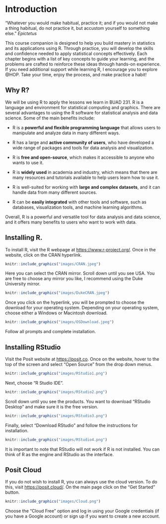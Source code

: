 # Introduction {.unnumbered}

"Whatever you would make habitual, practice it; and if you would not make a thing habitual, do not practice it, but accustom yourself to something else." *Epictetus*

This course companion is designed to help you build mastery in statistics and its applications using R. Through practice, you will develop the skills and confidence needed to apply statistical concepts effectively. Each chapter begins with a list of key concepts to guide your learning, and the problems are crafted to reinforce these ideas through hands-on experience. If you need additional support while learning R, I encourage you to explore @HOP. Take your time, enjoy the process, and make practice a habit!

## Why R?

We will be using R to apply the lessons we learn in BUAD 231. R is a language and environment for statistical computing and graphics. There are several advantages to using the R software for statistical analysis and data science. Some of the main benefits include:

-   R is a **powerful and flexible programming language** that allows users to manipulate and analyze data in many different ways.

-   R has a large and **active community of users**, who have developed a wide range of packages and tools for data analysis and visualization.

-   R is **free and open-source**, which makes it accessible to anyone who wants to use it.

-   R is **widely used** in academia and industry, which means that there are many resources and tutorials available to help users learn how to use it.

-   R is well-suited for working with **large and complex datasets**, and it can handle data from many different sources.

-   R can be **easily integrated** with other tools and software, such as databases, visualization tools, and machine learning algorithms.

Overall, R is a powerful and versatile tool for data analysis and data science, and it offers many benefits to users who want to work with data.

## Installing R.

To install R, visit the R webpage at <https://www.r-project.org/>. Once in the website, click on the CRAN hyperlink.

```r
knitr::include_graphics("images/CRAN.jpeg")
```

Here you can select the CRAN mirror. Scroll down until you see USA. You are free to choose any mirror you like, I recommend using the Duke University mirror.

```r
knitr::include_graphics("images/DukeCRAN.jpeg")
```

Once you click on the hyperlink, you will be prompted to choose the download for your operating system. Depending on your operating system, choose either a Windows or Macintosh download.

```r
knitr::include_graphics("images/OSDownload.jpeg")
```

Follow all prompts and complete installation.

## Installing RStudio

Visit the Posit website at <https://posit.co>. Once on the website, hover to the top of the screen and select "Open Source" from the drop down menus.

```r
knitr::include_graphics("images/RStudio1.png")
```

Next, choose "R Studio IDE".

```r
knitr::include_graphics("images/RStudio2.png")
```
Scroll down until you see the products. You want to download "RStudio Desktop" and make sure it is the free version. 

```r
knitr::include_graphics("images/RStudio3.png")
```
Finally, select "Download RStudio" and follow the instructions for installation.

```r
knitr::include_graphics("images/RStudio4.png")
```
It is important to note that RStudio will not work if R is not installed. You can think of R as the engine and RStudio as the interface.

## Posit Cloud

If you do not wish to install R, you can always use the cloud version. To do this, visit <https://posit.cloud/>. On the main page click on the "Get Started" button.

```r
knitr::include_graphics("images/Cloud.png")
```

Choose the "Cloud Free" option and log in using your Google credentials (if you have a Google account) or sign up if you want to create a new account.
